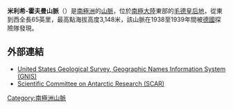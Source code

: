 '''米利希-霍夫曼山脈'''（{{lang-de|Mühlig-Hofmann-Gebirge}}）是[[南極洲|南極洲]]的[[山脈|山脈]]，位於[[南極大陸|南極大陸]]東部的[[毛德皇后地|毛德皇后地]]，從東到西全長65英里，最高點海拔高度3,148米，該山脈在1938至1939年間被[[德國|德國]]探險隊發現。

==外部連結==
* [http://geonames.usgs.gov/pls/gnispublic/ United States Geological Survey, Geographic Names Information System (GNIS)] {{Wayback|url=http://geonames.usgs.gov/pls/gnispublic/ |date=20080725002225 }}
* [https://web.archive.org/web/20100818063123/http://www.scar.org/information/ Scientific Committee on Antarctic Research (SCAR)]

{{Antarctica-geo-stub}}
[[Category:南極洲山脈|Category:南極洲山脈]]